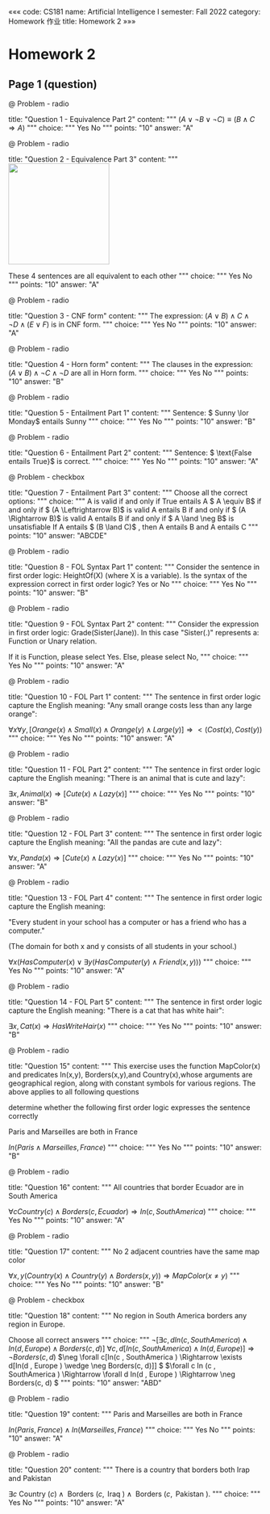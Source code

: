 «««
code: CS181
name: Artificial Intelligence I
semester: Fall 2022
category: Homework 作业
title: Homework 2
»»»

# Homework 2

## Page 1 (question)

@ Problem - radio

title: "Question 1 - Equivalence Part 2"
content: """
$(A \lor \neg B \lor \neg C) \equiv (B \land C \Rightarrow A)$
"""
choice: """
Yes
No
"""
points: "10"
answer: "A"


@ Problem - radio

title: "Question 2 - Equivalence Part 3"
content: """
<img src="./image/hw2/xid-1240198_1" height="200">

These 4 sentences are all equivalent to each other
"""
choice: """
Yes
No
"""
points: "10"
answer: "A"



@ Problem - radio

title: "Question 3 - CNF form"
content: """
The expression: $(A \lor B) \land C \land \neg D \land (E \lor F)$ is in CNF form.
"""
choice: """
Yes
No
"""
points: "10"
answer: "A"



@ Problem - radio

title: "Question 4 - Horn form"
content: """
The clauses in the expression: $(A \lor B) \land \neg C \land \neg D$ are all in Horn form.
"""
choice: """
Yes
No
"""
points: "10"
answer: "B"



@ Problem - radio

title: "Question 5 - Entailment Part 1"
content: """
Sentence: $ Sunny \lor Monday$ entails Sunny
"""
choice: """
Yes
No
"""
points: "10"
answer: "B"



@ Problem - radio

title: "Question 6 - Entailment Part 2"
content: """
Sentence: $ \text{False entails True}$ is correct.
"""
choice: """
Yes
No
"""
points: "10"
answer: "A"



@ Problem - checkbox

title: "Question 7 - Entailment Part 3"
content: """
Choose all the correct options:
"""
choice: """
A is valid if and only if True entails A
$ A \equiv B$ if and only if $ (A \Leftrightarrow B)$ is valid
A entails B if and only if $ (A \Rightarrow B)$ is valid
A entails B if and only if $ A \land \neg B$ is unsatisfiable
If A entails $ (B \land C)$ , then A entails B and A entails C
"""
points: "10"
answer: "ABCDE"



@ Problem - radio

title: "Question 8 - FOL Syntax Part 1"
content: """
Consider the sentence in first order logic: HeightOf(X) (where X is a variable). Is the syntax of the expression correct in first order logic? Yes or No
"""
choice: """
Yes
No
"""
points: "10"
answer: "B"



@ Problem - radio

title: "Question 9 - FOL Syntax Part 2"
content: """
Consider the expression in first order logic: Grade(Sister(Jane)). In this case "Sister(.)" represents a: Function or Unary relation.

If it is Function, please select Yes. Else, please select No,
"""
choice: """
Yes
No
"""
points: "10"
answer: "A"



@ Problem - radio

title: "Question 10 - FOL Part 1"
content: """
The sentence in first order logic capture the English meaning: "Any small orange costs less than any large orange": 

$\forall x \forall y , [Orange(x) \land Small(x) \land Orange(y) \land Large(y)] \Rightarrow <(Cost(x), Cost(y))$
"""
choice: """
Yes
No
"""
points: "10"
answer: "A"



@ Problem - radio

title: "Question 11 - FOL Part 2"
content: """
The sentence in first order logic capture the English meaning: "There is an animal that is cute and lazy":

$\exists x , Animal(x) \Rightarrow [Cute(x) \land Lazy(x)]$
"""
choice: """
Yes
No
"""
points: "10"
answer: "B"



@ Problem - radio

title: "Question 12 - FOL Part 3"
content: """
The sentence in first order logic capture the English meaning: "All the pandas are cute and lazy":

$\forall x , Panda(x) \Rightarrow [Cute(x) \land Lazy(x)]$
"""
choice: """
Yes
No
"""
points: "10"
answer: "A"



@ Problem - radio

title: "Question 13 - FOL Part 4"
content: """
The sentence in first order logic capture the English meaning: 

 "Every student in your school has a computer or has a friend who has a computer."   
    
 (The domain for both x and y consists of all students in your school.)

$\forall x(HasComputer(x) \lor \exists y (HasComputer(y) \land Friend(x,y)))$
"""
choice: """
Yes
No
"""
points: "10"
answer: "A"



@ Problem - radio

title: "Question 14 - FOL Part 5"
content: """
The sentence in first order logic capture the English meaning: "There is a cat that has white hair":

$\exists x, Cat(x) \Rightarrow HasWriteHair(x)$
"""
choice: """
Yes
No
"""
points: "10"
answer: "B"


@ Problem - radio

title: "Question 15"
content: """
This exercise uses the function MapColor(x) and predicates In(x,y), Borders(x,y),and Country(x),whose arguments are geographical region, along with constant symbols for various regions. The above applies to all following questions 

determine whether the following first order logic expresses the sentence correctly

Paris and Marseilles are both in France

$In(Paris \land Marseilles, France)$
"""
choice: """
Yes
No
"""
points: "10"
answer: "B"


@ Problem - radio

title: "Question 16"
content: """
All countries that border Ecuador are in South America

$\forall c Country(c) \land Borders(c, Ecuador) \Rightarrow In(c, SouthAmerica)$
"""
choice: """
Yes
No
"""
points: "10"
answer: "A"


@ Problem - radio

title: "Question 17"
content: """
No 2 adjacent countries have the same map color

$\forall x, y (Country(x) \land Country(y) \land Borders(x, y)) \Rightarrow MapColor(x \neq y)$
"""
choice: """
Yes
No
"""
points: "10"
answer: "B"


@ Problem - checkbox

title: "Question 18"
content: """
No region in South America borders any region in Europe.

Choose all correct answers
"""
choice: """
$\neg[\exists c, d In(c , SouthAmerica  ) \wedge In(d , Europe  ) \wedge Borders(c, d)]$
$\forall c, d[In(c , SouthAmerica  ) \wedge In(d , Europe  )] \Rightarrow \neg Borders(c, d)$
$\neg \forall c[In(c , SouthAmerica  ) \Rightarrow \exists d[In(d , Europe  ) \wedge \neg Borders(c, d)]] $
$\forall c  In  (c , SouthAmerica  ) \Rightarrow \forall d In(d , Europe  ) \Rightarrow \neg Borders(c, d) $
"""
points: "10"
answer: "ABD"


@ Problem - radio

title: "Question 19"
content: """
Paris and Marseilles are both in France

$In(Paris, France) \land In(Marseilles, France)$
"""
choice: """
Yes
No
"""
points: "10"
answer: "A"


@ Problem - radio

title: "Question 20"
content: """
There is a country that borders both Irap and Pakistan

$\exists c \text { Country }(c) \wedge \text { Borders }(c, \text { Iraq }) \wedge \text { Borders }(c, \text { Pakistan }) .$
"""
choice: """
Yes
No
"""
points: "10"
answer: "A"